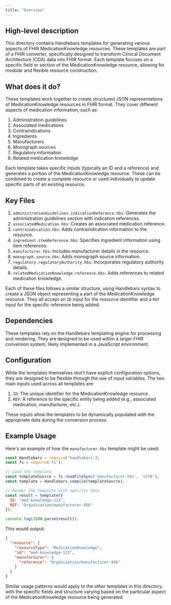 ```yaml
---
title: "Overview"
---
```


## High-level description
This directory contains Handlebars templates for generating various aspects of FHIR MedicationKnowledge resources. These templates are part of a FHIR converter, specifically designed to transform Clinical Document Architecture (CDA) data into FHIR format. Each template focuses on a specific field or section of the MedicationKnowledge resource, allowing for modular and flexible resource construction.

## What does it do?
These templates work together to create structured JSON representations of MedicationKnowledge resources in FHIR format. They cover different aspects of medication information, such as:

1. Administration guidelines
2. Associated medications
3. Contraindications
4. Ingredients
5. Manufacturers
6. Monograph sources
7. Regulatory information
8. Related medication knowledge

Each template takes specific inputs (typically an ID and a reference) and generates a portion of the MedicationKnowledge resource. These can be combined to create a complete resource or used individually to update specific parts of an existing resource.

## Key Files
1. `administrationGuidelines.indicationReference.hbs`: Generates the administration guidelines section with indication references.
2. `associatedMedication.hbs`: Creates an associated medication reference.
3. `contraindication.hbs`: Adds contraindication information to the resource.
4. `ingredient.itemReference.hbs`: Specifies ingredient information using item references.
5. `manufacturer.hbs`: Includes manufacturer details in the resource.
6. `monograph.source.hbs`: Adds monograph source information.
7. `regulatory.regulatoryAuthority.hbs`: Incorporates regulatory authority details.
8. `relatedMedicationKnowledge.reference.hbs`: Adds references to related medication knowledge.

Each of these files follows a similar structure, using Handlebars syntax to create a JSON object representing a part of the MedicationKnowledge resource. They all accept an `ID` input for the resource identifier and a `REF` input for the specific reference being added.

## Dependencies
These templates rely on the Handlebars templating engine for processing and rendering. They are designed to be used within a larger FHIR conversion system, likely implemented in a JavaScript environment.

## Configuration
While the templates themselves don't have explicit configuration options, they are designed to be flexible through the use of input variables. The two main inputs used across all templates are:

1. `ID`: The unique identifier for the MedicationKnowledge resource.
2. `REF`: A reference to the specific entity being added (e.g., associated medication, manufacturer, etc.).

These inputs allow the templates to be dynamically populated with the appropriate data during the conversion process.

## Example Usage
Here's an example of how the `manufacturer.hbs` template might be used:

```javascript
const Handlebars = require('handlebars');
const fs = require('fs');

// Load the template
const templateSource = fs.readFileSync('manufacturer.hbs', 'utf8');
const template = Handlebars.compile(templateSource);

// Render the template with specific data
const result = template({
  ID: "med-knowledge-123",
  REF: "Organization/manufacturer-456"
});

console.log(JSON.parse(result));
```

This would output:

```json
{
  "resource": {
    "resourceType": "MedicationKnowledge",
    "id": "med-knowledge-123",
    "manufacturer": {
      "reference": "Organization/manufacturer-456"
    }
  }
}
```

Similar usage patterns would apply to the other templates in this directory, with the specific fields and structure varying based on the particular aspect of the MedicationKnowledge resource being generated.